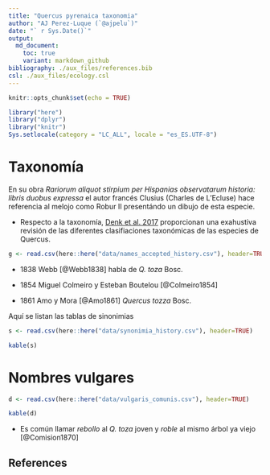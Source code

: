```yaml
---
title: "Quercus pyrenaica taxonomia"
author: "AJ Perez-Luque (`@ajpelu`)"
date: "` r Sys.Date()`"
output:  
  md_document:
    toc: true
    variant: markdown_github
bibliography: ./aux_files/references.bib
csl: ./aux_files/ecology.csl
---
```


```r
knitr::opts_chunk$set(echo = TRUE)
```

```r
library("here")
library("dplyr")
library("knitr")
Sys.setlocale(category = "LC_ALL", locale = "es_ES.UTF-8")
```


# Taxonomía 

En su obra *Rariorum aliquot stirpium per Hispanias observatarum historia: libris duobus expressa* el autor francés Clusius (Charles de L'Ecluse) hace referencia al melojo como Robur II presentándo un dibujo de esta especie. 

* Respecto a la taxonomía, [Denk et al. 2017](https://doi.org/10.6084/m9.figshare.5547622.v1) proporcionan una exahustiva revisión de las diferentes clasifiaciones taxonómicas de las especies de Quercus. 


```r
g <- read.csv(here::here("data/names_accepted_history.csv"), header=TRUE)
```


* 1838 Webb [@Webb1838] habla de *Q. toza* Bosc.

* 1854 Miguel Colmeiro y Esteban Boutelou [@Colmeiro1854] 

* 1861 Amo y Mora [@Amo1861] *Quercus tozza* Bosc.

Aquí se listan las tablas de sinonimias 
  
```r
s <- read.csv(here::here("data/synonimia_history.csv"), header=TRUE)

kable(s)

```




# Nombres vulgares 

```r
d <- read.csv(here::here("data/vulgaris_comunis.csv"), header=TRUE)

kable(d)

```

* Es común llamar *rebollo* al *Q. toza* joven y *roble* al mismo árbol ya viejo [@Comision1870]




## References 
